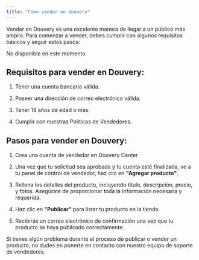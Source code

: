 ```yaml
---
title: "Cómo vender en douvery"
---
```


 

Vender en Douvery es una excelente manera de llegar a un público más amplio. Para comenzar a vender, debes cumplir con algunos requisitos básicos y seguir estos pasos:

No disponible en este momento

## Requisitos para vender en Douvery:

1. Tener una cuenta bancaria válida.

2. Poseer una dirección de correo electrónico válida.

3. Tener 18 años de edad o más.

4. Cumplir con nuestras Politicas de Vendedores.

## Pasos para vender en Douvery:

1. Crea una cuenta de vendedor en Douvery Center

2. Una vez que tu solicitud sea aprobada y tu cuenta esté finalizada, ve a tu panel de control de vendedor, haz clic en **"Agregar producto"**.

3. Rellena los detalles del producto, incluyendo título, descripción, precio, y fotos. Asegúrate de proporcionar toda la información necesaria y requerida.

4. Haz clic en **"Publicar"** para listar tu producto en la tienda.

5. Recibirás un correo electrónico de confirmación una vez que tu producto se haya publicado correctamente.

Si tienes algún problema durante el proceso de publicar o vender un producto, no dudes en ponerte en contacto con nuestro equipo de soporte de vendedores.

 